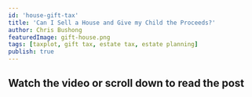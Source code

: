 ```yaml
---
id: 'house-gift-tax'
title: 'Can I Sell a House and Give my Child the Proceeds?'
author: Chris Bushong
featuredImage: gift-house.png
tags: [taxplot, gift tax, estate tax, estate planning]
publish: true
---
```



<h2>Watch the video or scroll down to read the post</h2>
<div style={{ width: '70%', marginLeft: '15%', marginBottom: '50px' }}>
  <LiteYouTubeEmbed
    id="https://youtu.be/_BHyGGij2yU"
    title="Here's a tax strategy for gifting your kid a house
"
  />
</div>
